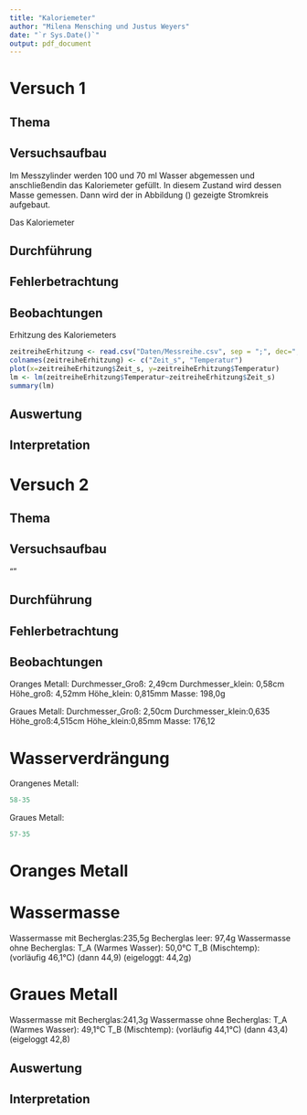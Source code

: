 ```yaml
---
title: "Kaloriemeter"
author: "Milena Mensching und Justus Weyers"
date: "`r Sys.Date()`"
output: pdf_document
---
```


# Versuch 1

## Thema

## Versuchsaufbau
Im Messzylinder werden 100 und 70 ml Wasser abgemessen und anschließendin das Kaloriemeter gefüllt.
In diesem Zustand wird dessen Masse gemessen.
Dann wird der in Abbildung () gezeigte Stromkreis aufgebaut.

Das Kaloriemeter 

## Durchführung

## Fehlerbetrachtung

## Beobachtungen
Erhitzung des Kaloriemeters
```r
zeitreiheErhitzung <- read.csv("Daten/Messreihe.csv", sep = ";", dec=",")[,10:11]
colnames(zeitreiheErhitzung) <- c("Zeit_s", "Temperatur")
plot(x=zeitreiheErhitzung$Zeit_s, y=zeitreiheErhitzung$Temperatur)
lm <- lm(zeitreiheErhitzung$Temperatur~zeitreiheErhitzung$Zeit_s)
summary(lm)
```


## Auswertung

## Interpretation


# Versuch 2

## Thema

## Versuchsaufbau
""

## Durchführung

## Fehlerbetrachtung

## Beobachtungen

Oranges Metall:
Durchmesser_Groß: 2,49cm
Durchmesser_klein: 0,58cm
Höhe_groß: 4,52mm
Höhe_klein: 0,815mm
Masse: 198,0g

Graues Metall:
Durchmesser_Groß: 2,50cm
Durchmesser_klein:0,635
Höhe_groß:4,515cm
Höhe_klein:0,85mm
Masse: 176,12

# Wasserverdrängung
Orangenes Metall:
```r
58-35
```
Graues Metall:
```r
57-35
```
# Oranges Metall
# Wassermasse
Wassermasse mit Becherglas:235,5g
Becherglas leer: 97,4g
Wassermasse ohne Becherglas:
T_A (Warmes Wasser):  50,0°C
T_B (Mischtemp): (vorläufig 46,1°C) (dann 44,9) (eigeloggt: 44,2g)

# Graues Metall
Wassermasse mit Becherglas:241,3g
Wassermasse ohne Becherglas:
T_A (Warmes Wasser):  49,1°C
T_B (Mischtemp): (vorläufig 44,1°C) (dann 43,4) (eigeloggt 42,8)

## Auswertung

## Interpretation